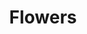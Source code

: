---
title: "Flowers"
meta_title: "Flowers craft"
description: "Craft de Flowers"
rank: "s"
draft: false
name: "Flowers"
recipe_img: "https://wiki.pokexgames.com/images/b/b5/Flowers_RankS.png"
level: 107
craft_time: 18000
result: 1
value_npc: 1
ingredients:
  - name: "Darkrai Essences"
    quantity: 450
    item_img: "https://wiki.pokexgames.com/images/0/01/Darkrai-Essence.gif"
    value_npc: 1
  - name: "Corrupted Tree Branches"
    quantity: 5
    item_img: "https://wiki.pokexgames.com/images/2/27/Corrupted-Tree-Branch.gif"
    value_npc: 1
  - name: "Green Hairs"
    quantity: 5
    item_img: "https://wiki.pokexgames.com/images/2/2c/Green_Hair.png"
    value_npc: 1
  - name: "Red Spikes"
    quantity: 5
    item_img: "https://wiki.pokexgames.com/images/0/02/Red_Spike.png"
    value_npc: 1
  - name: "White Hairs"
    quantity: 5
    item_img: "https://wiki.pokexgames.com/images/f/f7/White_Hair.png"
    value_npc: 1
---